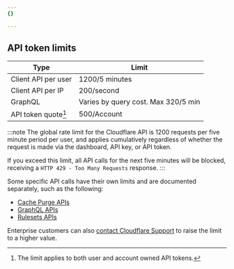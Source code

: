 ```yaml
---
{}

---
```


## API token limits

| Type | Limit |
|------|-------|
| Client API per user | 1200/5 minutes |
| Client API per IP | 200/second|
| GraphQL | Varies by query cost. Max 320/5 min|
| API token quote[^1] | 500/Account |

[^1]: The limit applies to both user and account owned API tokens.

:::note
The global rate limit for the Cloudflare API is 1200 requests per five minute period per user, and applies cumulatively regardless of whether the request is made via the dashboard, API key, or API token.

If you exceed this limit, all API calls for the next five minutes will be blocked, receiving a `HTTP 429 - Too Many Requests` response.
:::

Some specific API calls have their own limits and are documented separately, such as the following:

* [Cache Purge APIs](/api/resources/cache/methods/purge/)
* [GraphQL APIs](/analytics/graphql-api/limits/)
* [Rulesets APIs](/ruleset-engine/rulesets-api/#limits)

Enterprise customers can also [contact Cloudflare Support](/support/contacting-cloudflare-support/) to raise the limit to a higher value.
